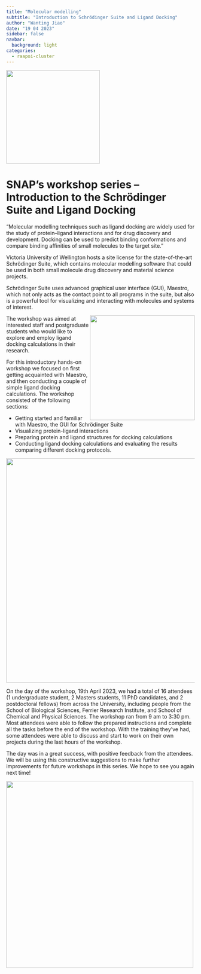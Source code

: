 ```yaml
---
title: "Molecular modelling"
subtitle: "Introduction to Schrödinger Suite and Ligand Docking"
author: "Wanting Jiao"
date: "19 04 2023"
sidebar: false
navbar:
  background: light
categories: 
  - raapoi-cluster
---
```

<style>
.quarto-title-block .quarto-title-banner {
  background-image: url(images/small_logo.png);
  border-bottom: solid 10px #FFFFFF;
  margin-top: -40px;
  color: white;
}
</style>

![](thumbnail1.png){height=250 fig-align="center"}

<h1>SNAP’s workshop series – Introduction to the Schrödinger Suite and Ligand Docking</h1>

"Molecular modelling techniques such as ligand docking are widely used for the study of protein–ligand interactions and for drug discovery and development. Docking can be used to predict binding conformations and compare binding affinities of small molecules to the target site."

Victoria University of Wellington hosts a site license for the state-of-the-art  Schrödinger Suite, which contains molecular modelling software that could be used in both small molecule drug discovery and material science projects. 

Schrödinger Suite uses advanced graphical user interface (GUI), Maestro, which not only acts as the contact point to all programs in the suite, but also is a powerful tool for visualizing and interacting with molecules and systems of interest.

<img style="float: right; height: 280px;" src="schrodinger_workshop.jpeg">

The workshop was aimed at interested staff and postgraduate students who would like to explore and employ ligand docking calculations in their research. 

For this introductory hands-on workshop we focused on first getting acquainted with Maestro, and then conducting a couple of simple ligand docking calculations. The workshop consisted of the following sections:
<ul>
	<li>Getting started and familiar with Maestro, the GUI for Schrödinger Suite</li>
	<li>Visualizing protein-ligand interactions</li>
	<li>Preparing protein and ligand structures for docking calculations</li>
	<li>Conducting ligand docking calculations and evaluating the results comparing different docking protocols.</li>
</ul>

![](ligand_in_pocket.png){width=600 fig-align="center"}

On the day of the workshop, 19th April 2023, we had a total of 16 attendees (1 undergraduate student, 2 Masters students, 11 PhD candidates, and 2 postdoctoral fellows) from across the University, including people from the School of Biological Sciences, Ferrier Research Institute, and School of Chemical and Physical Sciences. The workshop ran from 9 am to 3:30 pm. Most attendees were able to follow the prepared instructions and complete all the tasks before the end of the workshop. With the training they’ve had, some attendees were able to discuss and start to work on their own projects during the last hours of the workshop. 

The day was in a great success, with positive feedback from the attendees. We will be using this constructive suggestions to make further improvements for future workshops in this series. We hope to see you again next time!

![](binding_site.png){width=500 fig-align="center"}



